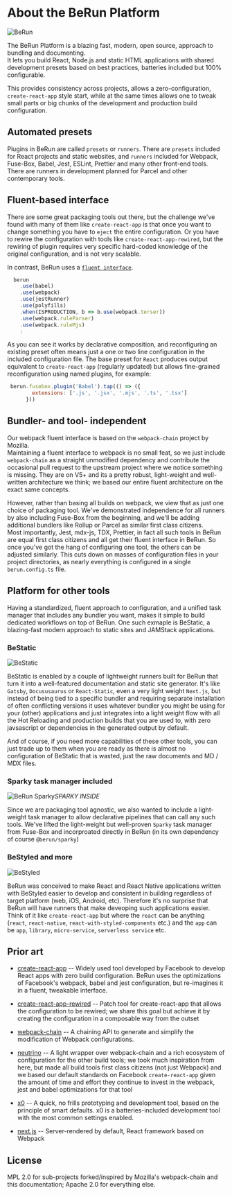 
# About the BeRun Platform

![BeRun](/berun.svg "BeRun")

The BeRun Platform is a blazing fast, modern, open source, approach to bundling and documenting.  
It lets you build React, Node.js and static HTML applications with shared development presets based
on best practices, batteries included but 100% configurable.

This provides consistency across projects, allows a zero-configuration, `create-react-app`
style start, while at the same times allows one to tweak small parts or big chunks
of the development and production build configuration.  

## Automated presets

Plugins in BeRun are called `presets` or `runners`.   There are `presets` included for React projects and static websites,
and `runners` included for Webpack, Fuse-Box, Babel, Jest, ESLint, Prettier and many other front-end tools.
There are runners in development planned for Parcel and other contemporary tools.

## Fluent-based interface

There are some great packaging tools out there, but the challenge we've found with many of them like `create-react-app` is that once you 
want to change something you have to `eject` the entire configuration.   Or you have to rewire 
the configuration with tools like `create-react-app-rewired`, but the rewiring of plugin requires
very specific hard-coded knowledge of the original configuration, and is not very scalable.

In contrast, BeRun uses a [`fluent interface`](https://en.wikipedia.org/wiki/Fluent_interface).   

``` js
  berun
    .use(babel)
    .use(webpack)
    .use(jestRunner)
    .use(polyfills)
    .when(ISPRODUCTION, b => b.use(webpack.terser))
    .use(webpack.ruleParser)
    .use(webpack.ruleMjs)
    :
```

As you can see it works by declarative composition, and reconfiguring an 
existing preset often means just a one or two line configuration in the included configuration file.
The base preset for `React` produces output equivalent to `create-react-app` (regularly updated) but 
allows fine-grained reconfiguration using named plugins, for example:

``` js
 berun.fusebox.plugin('Babel').tap(() => ({
        extensions: ['.js', '.jsx', '.mjs', '.ts', '.tsx']
      }))
```

## Bundler- and tool- independent

Our webpack fluent interface is based on the `webpack-chain` project by Mozilla.  
Maintaining a fluent interface to webpack is no
small feat, so we just include `webpack-chain` as a straight unmodified dependency and contribute the 
occasional pull request to the upstream project where we notice something is missing.   They
are on V5+ and its a pretty robust, light-weight and well-written architecture we think;  we based
our entire fluent architecture on the exact same concepts. 

However, rather than basing all builds on webpack, we view that as just one choice of packaging tool.
We've demonstrated independence for all runners by also including Fuse-Box from the beginning, and we'll be adding
additional bundlers like Rollup or Parcel as similar first class citizens.   
Most importantly, Jest, mdx-js, TDX, Prettier, in fact all such tools in BeRun are equal
first class citizens and all get their fluent interface in BeRun.   So once you've got the hang of configuring 
one tool, the others can be adjusted similarly.   This cuts down on masses of configuration files in 
your project directories, as nearly everything is configured in a single `berun.config.ts` file.

## Platform for other tools

Having a standardized, fluent approach to configuration, and a unified task manager that includes
any bundler you want, makes it simple to build dedicated workflows on top of BeRun.   One such 
exmaple is BeStatic, a blazing-fast modern approach to static sites and JAMStack applications.    

### BeStatic 

![BeStatic](/bestatic.svg "BeStatic")

BeStatic is enabled by a couple of lightweight runners built for BeRun that turn it into a well-featured documentation
and static site generator.   It's like `Gatsby`, `Docususaurus` or `React-Static`, even a very light weight `Next.js`,
 but instead of being tied to a specific bundler and requiring separate installation of often conflicting versions
 it uses whatever bundler you might be using for your (other) applications and just integrates into a light
 weight flow with all the Hot Reloading and production builds that you are used to, with zero javsascript
 or dependencies in the generated output by default.

 And of course, if you need more capabilities of these other tools, you can just trade up to them when you are
 ready as there is almost no configuration of BeStatic that is wasted, just the raw documents and MD / MDX files.

### Sparky task manager included

![BeRun Sparky](/berun.svg "BeRun Sparky")*SPARKY INSIDE*

Since we are packaging tool agnostic, we also wanted to include a light-weight task manager to allow declarative
pipelines that can call any such tools.     We've lifted the light-weight but well-proven `Sparky` task manager 
from Fuse-Box and incorproated directly in BeRun (in its own dependency of course `@berun/sparky`)

### BeStyled and more

![BeStyled](/bestyled.svg "BeStyled")

BeRun was conceived to make React and React Native applications written with BeStyled easier to develop and 
consistent in building regardless of target platform (web, iOS, Android, etc).   Therefore it's no surprise that
BeRun will have runners that make deveoping such applications easier.   Think of it like `create-react-app` but where
the `react` can be anything (`react`, `react-native`, `react-with-styled-components` etc.) and the `app` can be `app`, 
`library`, `micro-service`, `serverless service` etc.

## Prior art

* [create-react-app](https://github.com/facebook/create-react-app) -- Widely used tool developed by Facebook to develop React apps with zero build configuration.   BeRun
uses the optimizations of Facebook's webpack, babel and jest configuration, but re-imagines it in a fluent, tweakable interface.

* [create-react-app-rewired](https://github.com/timarney/react-app-rewired) -- Patch tool for create-react-app that allows the configuration to be rewired;   we share this goal
but achieve it by creating the configuration in a composable way from the outset

* [webpack-chain](https://www.npmjs.com/package/webpack-chain) -- A chaining API to generate and simplify the modification of Webpack configurations.

* [neutrino](https://neutrinojs.org/) -- A light wrapper over webpack-chain and a rich ecosystem of configuration for the other build tools;  we took
much inspiration from here, but made all build tools first class citizens (not just Webpack) and we based our default
standards on Facebook `create-react-app` given the amount of time and effort they continue to invest in the webpack, jest and 
babel optimizations for that tool

* [x0](https://github.com/c8r/x0) -- A quick, no frills prototyping and development tool,  based on the principle of smart defaults. x0 is a batteries-included development tool with the most 
common settings enabled.

* [next.js](https://github.com/zeit/next.js/) -- Server-rendered by default, React framework based on Webpack

## License

MPL 2.0 for sub-projects forked/inspired by Mozilla's webpack-chain and this documentation;  Apache 2.0 for everything else.  